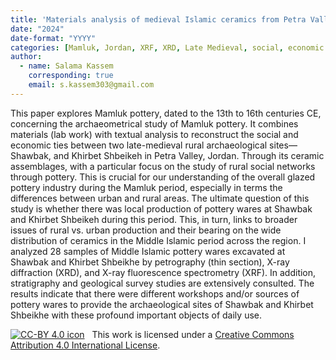```yaml
---
title: 'Materials analysis of medieval Islamic ceramics from Petra Valley: production and consumption dynamics'
date: "2024"
date-format: "YYYY"
categories: [Mamluk, Jordan, XRF, XRD, Late Medieval, social, economic ties]
author: 
  - name: Salama Kassem
    corresponding: true
    email: s.kassem303@gmail.com
---
```


This paper explores Mamluk pottery, dated to the 13th to 16th centuries CE, concerning the archaeometrical study of Mamluk pottery. It combines materials (lab work) with textual analysis to reconstruct the social and economic ties between two late-medieval rural archaeological sites—Shawbak, and Khirbet Shbeikeh in Petra Valley, Jordan. Through its ceramic assemblages, with a particular focus on the study of rural social networks through pottery. This is crucial for our understanding of the overall glazed pottery industry during the Mamluk period, especially in terms the differences between urban and rural areas. The ultimate question of this study is whether there was local production of pottery wares at Shawbak and Khirbet Shbeikeh during this period. This, in turn, links to broader issues of rural vs. urban production and their bearing on the wide distribution of ceramics in the Middle Islamic period across the region. 
I analyzed 28 samples of Middle Islamic pottery wares excavated at Shawbak and Khirbet Shbeikhe by petrography (thin section), X-ray diffraction (XRD), and X-ray fluorescence spectrometry (XRF). In addition, stratigraphy and geological survey studies are extensively consulted. The results indicate that there were different workshops and/or sources of pottery wares to provide the archaeological sites of Shawbak and Khirbet Shbeikhe with these profound important objects of daily use.

[![CC-BY 4.0 icon](https://i.creativecommons.org/l/by/4.0/88x31.png)](http://creativecommons.org/licenses/by/4.0/)&nbsp;&nbsp; This work is licensed under a [Creative Commons Attribution 4.0 International License](https://creativecommons.org/licenses/by/4.0/). 
